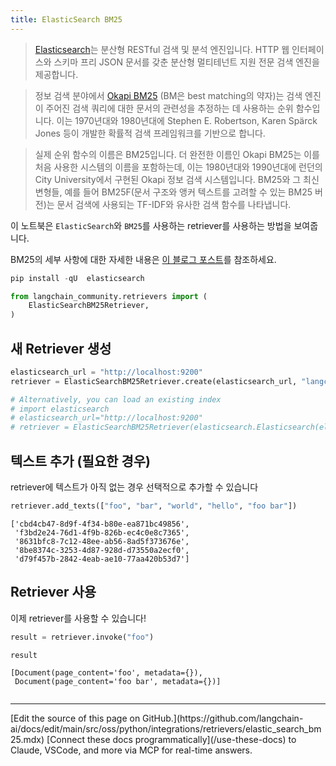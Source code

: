 ```yaml
---
title: ElasticSearch BM25
---
```


>[Elasticsearch](https://www.elastic.co/elasticsearch/)는 분산형 RESTful 검색 및 분석 엔진입니다. HTTP 웹 인터페이스와 스키마 프리 JSON 문서를 갖춘 분산형 멀티테넌트 지원 전문 검색 엔진을 제공합니다.

>정보 검색 분야에서 [Okapi BM25](https://en.wikipedia.org/wiki/Okapi_BM25) (BM은 best matching의 약자)는 검색 엔진이 주어진 검색 쿼리에 대한 문서의 관련성을 추정하는 데 사용하는 순위 함수입니다. 이는 1970년대와 1980년대에 Stephen E. Robertson, Karen Spärck Jones 등이 개발한 확률적 검색 프레임워크를 기반으로 합니다.

>실제 순위 함수의 이름은 BM25입니다. 더 완전한 이름인 Okapi BM25는 이를 처음 사용한 시스템의 이름을 포함하는데, 이는 1980년대와 1990년대에 런던의 City University에서 구현된 Okapi 정보 검색 시스템입니다. BM25와 그 최신 변형들, 예를 들어 BM25F(문서 구조와 앵커 텍스트를 고려할 수 있는 BM25 버전)는 문서 검색에 사용되는 TF-IDF와 유사한 검색 함수를 나타냅니다.

이 노트북은 `ElasticSearch`와 `BM25`를 사용하는 retriever를 사용하는 방법을 보여줍니다.

BM25의 세부 사항에 대한 자세한 내용은 [이 블로그 포스트](https://www.elastic.co/blog/practical-bm25-part-2-the-bm25-algorithm-and-its-variables)를 참조하세요.

```python
pip install -qU  elasticsearch
```

```python
from langchain_community.retrievers import (
    ElasticSearchBM25Retriever,
)
```

## 새 Retriever 생성

```python
elasticsearch_url = "http://localhost:9200"
retriever = ElasticSearchBM25Retriever.create(elasticsearch_url, "langchain-index-4")
```

```python
# Alternatively, you can load an existing index
# import elasticsearch
# elasticsearch_url="http://localhost:9200"
# retriever = ElasticSearchBM25Retriever(elasticsearch.Elasticsearch(elasticsearch_url), "langchain-index")
```

## 텍스트 추가 (필요한 경우)

retriever에 텍스트가 아직 없는 경우 선택적으로 추가할 수 있습니다

```python
retriever.add_texts(["foo", "bar", "world", "hello", "foo bar"])
```

```output
['cbd4cb47-8d9f-4f34-b80e-ea871bc49856',
 'f3bd2e24-76d1-4f9b-826b-ec4c0e8c7365',
 '8631bfc8-7c12-48ee-ab56-8ad5f373676e',
 '8be8374c-3253-4d87-928d-d73550a2ecf0',
 'd79f457b-2842-4eab-ae10-77aa420b53d7']
```

## Retriever 사용

이제 retriever를 사용할 수 있습니다!

```python
result = retriever.invoke("foo")
```

```python
result
```

```output
[Document(page_content='foo', metadata={}),
 Document(page_content='foo bar', metadata={})]
```

```python

```

---

<Callout icon="pen-to-square" iconType="regular">
    [Edit the source of this page on GitHub.](https://github.com/langchain-ai/docs/edit/main/src/oss/python/integrations/retrievers/elastic_search_bm25.mdx)
</Callout>
<Tip icon="terminal" iconType="regular">
    [Connect these docs programmatically](/use-these-docs) to Claude, VSCode, and more via MCP for    real-time answers.
</Tip>

